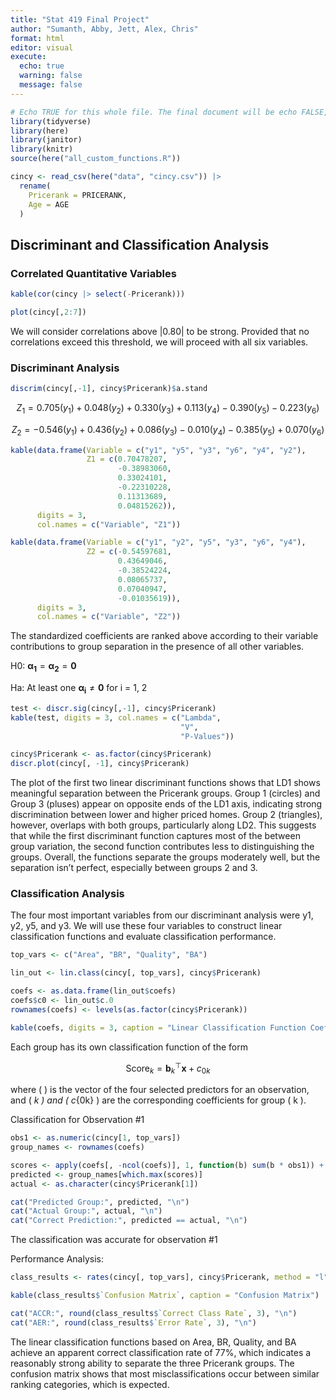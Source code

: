 ```yaml
---
title: "Stat 419 Final Project"
author: "Sumanth, Abby, Jett, Alex, Chris"
format: html
editor: visual
execute:
  echo: true
  warning: false
  message: false
---
```


```r
# Echo TRUE for this whole file. The final document will be echo FALSE, then include code at the bottom (section E)
library(tidyverse)
library(here)
library(janitor)
library(knitr)
source(here("all_custom_functions.R"))
```

```r
cincy <- read_csv(here("data", "cincy.csv")) |>
  rename(
    Pricerank = PRICERANK,
    Age = AGE
  )
```

## Discriminant and Classification Analysis

### Correlated Quantitative Variables

```r
kable(cor(cincy |> select(-Pricerank)))
```

```r
plot(cincy[,2:7])
```

We will consider correlations above \|0.80\| to be strong. Provided that no correlations exceed this threshold, we will proceed with all six variables.

### Discriminant Analysis

```r
discrim(cincy[,-1], cincy$Pricerank)$a.stand
```

$$
Z_1 = 0.705(y_1) + 0.048(y_2) + 0.330(y_3) + 0.113(y_4) - 0.390(y_5) - 0.223(y_6)
$$

$$
Z_2 = -0.546(y_1) + 0.436(y_2) + 0.086(y_3) - 0.010(y_4) - 0.385(y_5) + 0.070(y_6)
$$

```r
kable(data.frame(Variable = c("y1", "y5", "y3", "y6", "y4", "y2"),
                 Z1 = c(0.70478207,
                        -0.38983060,
                        0.33024101,
                        -0.22310228,
                        0.11313689,
                        0.04815262)),
      digits = 3,
      col.names = c("Variable", "Z1"))

kable(data.frame(Variable = c("y1", "y2", "y5", "y3", "y6", "y4"),
                 Z2 = c(-0.54597681,
                        0.43649046,
                        -0.38524224,
                        0.08065737,
                        0.07040947,
                        -0.01035619)),
      digits = 3,
      col.names = c("Variable", "Z2"))

```

The standardized coefficients are ranked above according to their variable contributions to group separation in the presence of all other variables.

H0: $\pmb{\alpha_1} = \pmb{\alpha_2} = \pmb{0}$

Ha: At least one $\pmb{\alpha_i} \neq \pmb{0}$ for i = 1, 2

```r
test <- discr.sig(cincy[,-1], cincy$Pricerank)
kable(test, digits = 3, col.names = c("Lambda",
                                      "V",
                                      "P-Values"))
```

<!--I might be getting these hypotheses mixed up with the wrong kind of test. Let's double check together on 6/5 in class. -JP-->

```r
cincy$Pricerank <- as.factor(cincy$Pricerank)
discr.plot(cincy[, -1], cincy$Pricerank)
```

The plot of the first two linear discriminant functions shows that LD1 shows meaningful separation between the Pricerank groups. Group 1 (circles) and Group 3 (pluses) appear on opposite ends of the LD1 axis, indicating strong discrimination between lower and higher priced homes. Group 2 (triangles), however, overlaps with both groups, particularly along LD2. This suggests that while the first discriminant function captures most of the between group variation, the second function contributes less to distinguishing the groups. Overall, the functions separate the groups moderately well, but the separation isn’t perfect, especially between groups 2 and 3.

### Classification Analysis

The four most important variables from our discriminant analysis were y1, y2, y5, and y3. We will use these four variables to construct linear classification functions and evaluate classification performance.

```r
top_vars <- c("Area", "BR", "Quality", "BA")

lin_out <- lin.class(cincy[, top_vars], cincy$Pricerank)

coefs <- as.data.frame(lin_out$coefs)
coefs$c0 <- lin_out$c.0
rownames(coefs) <- levels(as.factor(cincy$Pricerank))

kable(coefs, digits = 3, caption = "Linear Classification Function Coefficients (Top 4 Variables)")

```

Each group has its own classification function of the form

$$
\text{Score}_k = \mathbf{b}_k^\top \mathbf{x} + c_{0k}
$$

where ( \mathbf{x} ) is the vector of the four selected predictors for an observation, and ( \mathbf{b}*k ) and ( c*{0k} ) are the corresponding coefficients for group ( k ).

Classification for Observation #1

```r
obs1 <- as.numeric(cincy[1, top_vars])
group_names <- rownames(coefs)

scores <- apply(coefs[, -ncol(coefs)], 1, function(b) sum(b * obs1)) + coefs$c0
predicted <- group_names[which.max(scores)]
actual <- as.character(cincy$Pricerank[1])

cat("Predicted Group:", predicted, "\n")
cat("Actual Group:", actual, "\n")
cat("Correct Prediction:", predicted == actual, "\n")

```

The classification was accurate for observation #1

Performance Analysis:

```r
class_results <- rates(cincy[, top_vars], cincy$Pricerank, method = "l")

kable(class_results$`Confusion Matrix`, caption = "Confusion Matrix")

cat("ACCR:", round(class_results$`Correct Class Rate`, 3), "\n")
cat("AER:", round(class_results$`Error Rate`, 3), "\n")

```

The linear classification functions based on Area, BR, Quality, and BA achieve an apparent correct classification rate of 77%, which indicates a reasonably strong ability to separate the three Pricerank groups. The confusion matrix shows that most misclassifications occur between similar ranking categories, which is expected.
